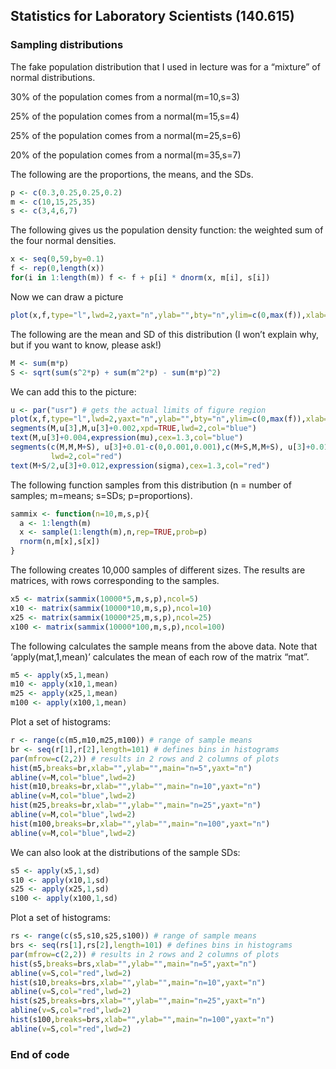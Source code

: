 ## Statistics for Laboratory Scientists (140.615)

### Sampling distributions

The fake population distribution that I used in lecture was for a "mixture" of normal distributions.

30% of the population comes from a normal(m=10,s=3)

25% of the population comes from a normal(m=15,s=4)

25% of the population comes from a normal(m=25,s=6)

20% of the population comes from a normal(m=35,s=7)

The following are the proportions, the means, and the SDs.

```r
p <- c(0.3,0.25,0.25,0.2)
m <- c(10,15,25,35)
s <- c(3,4,6,7)
```

The following gives us the population density function: the weighted sum of the four normal densities.

```r
x <- seq(0,59,by=0.1)
f <- rep(0,length(x))
for(i in 1:length(m)) f <- f + p[i] * dnorm(x, m[i], s[i])
```

Now we can draw a picture

```r
plot(x,f,type="l",lwd=2,yaxt="n",ylab="",bty="n",ylim=c(0,max(f)),xlab="")
```

The following are the mean and SD of this distribution (I won't explain why, but if you want to know, please ask!)

```r
M <- sum(m*p)
S <- sqrt(sum(s^2*p) + sum(m^2*p) - sum(m*p)^2)
```

We can add this to the picture:

```r
u <- par("usr") # gets the actual limits of figure region
plot(x,f,type="l",lwd=2,yaxt="n",ylab="",bty="n",ylim=c(0,max(f)),xlab="")
segments(M,u[3],M,u[3]+0.002,xpd=TRUE,lwd=2,col="blue")
text(M,u[3]+0.004,expression(mu),cex=1.3,col="blue")
segments(c(M,M,M+S), u[3]+0.01-c(0,0.001,0.001),c(M+S,M,M+S), u[3]+0.01+c(0,0.001,0.001),
         lwd=2,col="red")
text(M+S/2,u[3]+0.012,expression(sigma),cex=1.3,col="red")
```

The following function samples from this distribution (n = number of samples; m=means; s=SDs; p=proportions).

```r
sammix <- function(n=10,m,s,p){
  a <- 1:length(m)
  x <- sample(1:length(m),n,rep=TRUE,prob=p)
  rnorm(n,m[x],s[x])
}
```

The following creates 10,000 samples of different sizes. The results are matrices, with rows corresponding to the samples.

```r
x5 <- matrix(sammix(10000*5,m,s,p),ncol=5)
x10 <- matrix(sammix(10000*10,m,s,p),ncol=10)
x25 <- matrix(sammix(10000*25,m,s,p),ncol=25)
x100 <- matrix(sammix(10000*100,m,s,p),ncol=100)
```

The following calculates the sample means from the above data. Note that 'apply(mat,1,mean)' calculates the mean of each row of the matrix "mat".

```r
m5 <- apply(x5,1,mean)
m10 <- apply(x10,1,mean)
m25 <- apply(x25,1,mean)
m100 <- apply(x100,1,mean)
```

Plot a set of histograms:

```r
r <- range(c(m5,m10,m25,m100)) # range of sample means
br <- seq(r[1],r[2],length=101) # defines bins in histograms
par(mfrow=c(2,2)) # results in 2 rows and 2 columns of plots
hist(m5,breaks=br,xlab="",ylab="",main="n=5",yaxt="n")
abline(v=M,col="blue",lwd=2)
hist(m10,breaks=br,xlab="",ylab="",main="n=10",yaxt="n")
abline(v=M,col="blue",lwd=2)
hist(m25,breaks=br,xlab="",ylab="",main="n=25",yaxt="n")
abline(v=M,col="blue",lwd=2)
hist(m100,breaks=br,xlab="",ylab="",main="n=100",yaxt="n")
abline(v=M,col="blue",lwd=2)
```

We can also look at the distributions of the sample SDs:

```r
s5 <- apply(x5,1,sd)
s10 <- apply(x10,1,sd)
s25 <- apply(x25,1,sd)
s100 <- apply(x100,1,sd)
```

Plot a set of histograms:

```r
rs <- range(c(s5,s10,s25,s100)) # range of sample means
brs <- seq(rs[1],rs[2],length=101) # defines bins in histograms
par(mfrow=c(2,2)) # results in 2 rows and 2 columns of plots
hist(s5,breaks=brs,xlab="",ylab="",main="n=5",yaxt="n")
abline(v=S,col="red",lwd=2)
hist(s10,breaks=brs,xlab="",ylab="",main="n=10",yaxt="n")
abline(v=S,col="red",lwd=2)
hist(s25,breaks=brs,xlab="",ylab="",main="n=25",yaxt="n")
abline(v=S,col="red",lwd=2)
hist(s100,breaks=brs,xlab="",ylab="",main="n=100",yaxt="n")
abline(v=S,col="red",lwd=2)
```

### End of code